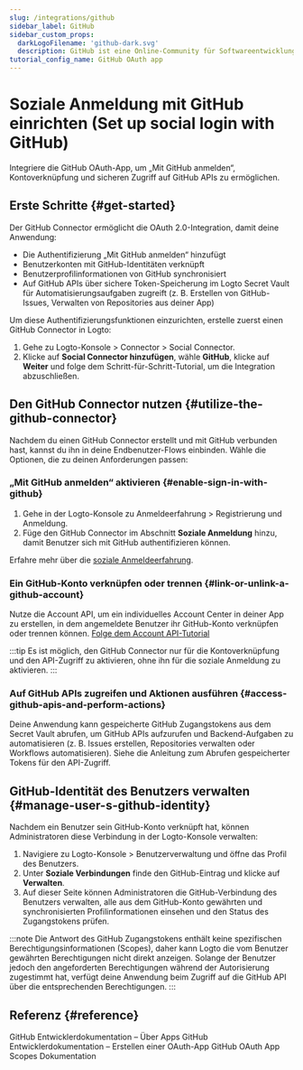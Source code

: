 ```yaml
---
slug: /integrations/github
sidebar_label: GitHub
sidebar_custom_props:
  darkLogoFilename: 'github-dark.svg'
  description: GitHub ist eine Online-Community für Softwareentwicklung und Versionskontrolle. (GitHub is an online community for software development and version control.)
tutorial_config_name: GitHub OAuth app
---
```




# Soziale Anmeldung mit GitHub einrichten (Set up social login with GitHub)

Integriere die GitHub OAuth-App, um „Mit GitHub anmelden“, Kontoverknüpfung und sicheren Zugriff auf GitHub APIs zu ermöglichen.

<GuideTip />

## Erste Schritte \{#get-started}

Der GitHub Connector ermöglicht die OAuth 2.0-Integration, damit deine Anwendung:

- Die Authentifizierung „Mit GitHub anmelden“ hinzufügt
- Benutzerkonten mit GitHub-Identitäten verknüpft
- Benutzerprofilinformationen von GitHub synchronisiert
- Auf GitHub APIs über sichere Token-Speicherung im Logto Secret Vault für Automatisierungsaufgaben zugreift (z. B. Erstellen von GitHub-Issues, Verwalten von Repositories aus deiner App)

Um diese Authentifizierungsfunktionen einzurichten, erstelle zuerst einen GitHub Connector in Logto:

1. Gehe zu <CloudLink to="/connectors/social">Logto-Konsole > Connector > Social Connector</CloudLink>.
2. Klicke auf **Social Connector hinzufügen**, wähle **GitHub**, klicke auf **Weiter** und folge dem Schritt-für-Schritt-Tutorial, um die Integration abzuschließen.

<Integration />

## Den GitHub Connector nutzen \{#utilize-the-github-connector}

Nachdem du einen GitHub Connector erstellt und mit GitHub verbunden hast, kannst du ihn in deine Endbenutzer-Flows einbinden. Wähle die Optionen, die zu deinen Anforderungen passen:

### „Mit GitHub anmelden“ aktivieren \{#enable-sign-in-with-github}

1. Gehe in der Logto-Konsole zu <CloudLink to="/sign-in-experience/sign-up-and-sign-in">Anmeldeerfahrung > Registrierung und Anmeldung</CloudLink>.
2. Füge den GitHub Connector im Abschnitt **Soziale Anmeldung** hinzu, damit Benutzer sich mit GitHub authentifizieren können.

Erfahre mehr über die [soziale Anmeldeerfahrung](/end-user-flows/sign-up-and-sign-in/social-sign-in).

### Ein GitHub-Konto verknüpfen oder trennen \{#link-or-unlink-a-github-account}

Nutze die Account API, um ein individuelles Account Center in deiner App zu erstellen, in dem angemeldete Benutzer ihr GitHub-Konto verknüpfen oder trennen können. [Folge dem Account API-Tutorial](/end-user-flows/account-settings/by-account-api#link-a-new-social-connection)

:::tip
Es ist möglich, den GitHub Connector nur für die Kontoverknüpfung und den API-Zugriff zu aktivieren, ohne ihn für die soziale Anmeldung zu aktivieren.
:::

### Auf GitHub APIs zugreifen und Aktionen ausführen \{#access-github-apis-and-perform-actions}

Deine Anwendung kann gespeicherte GitHub Zugangstokens aus dem Secret Vault abrufen, um GitHub APIs aufzurufen und Backend-Aufgaben zu automatisieren (z. B. Issues erstellen, Repositories verwalten oder Workflows automatisieren). Siehe die Anleitung zum Abrufen gespeicherter Tokens für den API-Zugriff.

## GitHub-Identität des Benutzers verwalten \{#manage-user-s-github-identity}

Nachdem ein Benutzer sein GitHub-Konto verknüpft hat, können Administratoren diese Verbindung in der Logto-Konsole verwalten:

1. Navigiere zu <CloudLink to="/users">Logto-Konsole > Benutzerverwaltung</CloudLink> und öffne das Profil des Benutzers.
2. Unter **Soziale Verbindungen** finde den GitHub-Eintrag und klicke auf **Verwalten**.
3. Auf dieser Seite können Administratoren die GitHub-Verbindung des Benutzers verwalten, alle aus dem GitHub-Konto gewährten und synchronisierten Profilinformationen einsehen und den Status des Zugangstokens prüfen.

:::note
Die Antwort des GitHub Zugangstokens enthält keine spezifischen Berechtigungsinformationen (Scopes), daher kann Logto die vom Benutzer gewährten Berechtigungen nicht direkt anzeigen. Solange der Benutzer jedoch den angeforderten Berechtigungen während der Autorisierung zugestimmt hat, verfügt deine Anwendung beim Zugriff auf die GitHub API über die entsprechenden Berechtigungen.
:::

## Referenz \{#reference}

<Url href="https://docs.github.com/en/developers/apps/getting-started-with-apps/about-apps">
  GitHub Entwicklerdokumentation – Über Apps
</Url>

<Url href="https://docs.github.com/en/developers/apps/building-oauth-apps/creating-an-oauth-app">
  GitHub Entwicklerdokumentation – Erstellen einer OAuth-App
</Url>

<Url href="https://docs.github.com/en/apps/oauth-apps/building-oauth-apps/scopes-for-oauth-apps">
  GitHub OAuth App Scopes Dokumentation
</Url>
